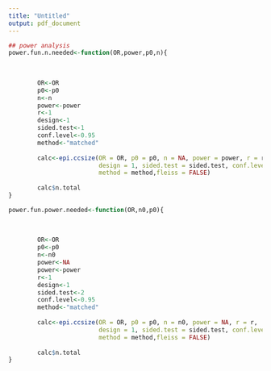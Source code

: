 ```yaml
---
title: "Untitled"
output: pdf_document
---
```



```r
## power analysis
power.fun.n.needed<-function(OR,power,p0,n){
    
    
        
        OR<-OR
        p0<-p0
        n<-n
        power<-power
        r<-1
        design<-1
        sided.test<-1
        conf.level<-0.95
        method<-"matched"
        
        calc<-epi.ccsize(OR = OR, p0 = p0, n = NA, power = power, r = r,
                         design = 1, sided.test = sided.test, conf.level = conf.level, 
                         method = method,fleiss = FALSE)
        
        calc$n.total
}

power.fun.power.needed<-function(OR,n0,p0){
    
    
        
        OR<-OR
        p0<-p0
        n<-n0
        power<-NA
        power<-power
        r<-1
        design<-1
        sided.test<-2
        conf.level<-0.95
        method<-"matched"
        
        calc<-epi.ccsize(OR = OR, p0 = p0, n = n0, power = NA, r = r,
                         design = 1, sided.test = sided.test, conf.level = conf.level, 
                         method = method,fleiss = FALSE)
        
        calc$n.total
}

```
